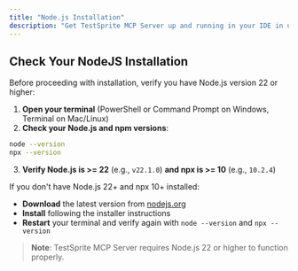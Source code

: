 ```yaml
---
title: "Node.js Installation"
description: "Get TestSprite MCP Server up and running in your IDE in under 2 minutes."
---
```


## Check Your NodeJS Installation

Before proceeding with installation, verify you have Node.js version 22 or higher:

1. **Open your terminal** (PowerShell or Command Prompt on Windows, Terminal on Mac/Linux)
2. **Check your Node.js and npm versions**:
  ```bash
  node --version
  npx --version
  ```
3. **Verify Node.js is >= 22** (e.g., `v22.1.0`) **and npx is >= 10** (e.g., `10.2.4`)

If you don't have Node.js 22+ and npx 10+ installed:
- **Download** the latest version from [nodejs.org](https://nodejs.org/)
- **Install** following the installer instructions
- **Restart** your terminal and verify again with `node --version` and `npx --version`

> **Note**: TestSprite MCP Server requires Node.js 22 or higher to function properly.